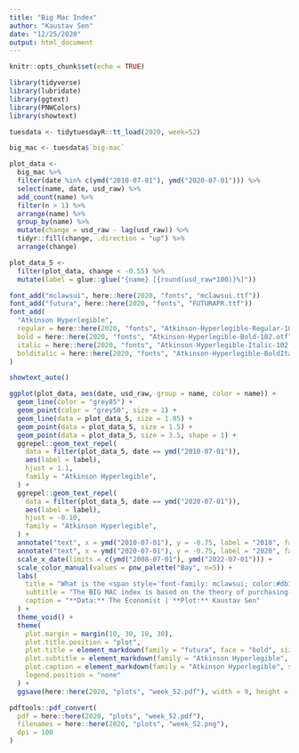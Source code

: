 ```yaml
---
title: "Big Mac Index"
author: "Kaustav Sen"
date: "12/25/2020"
output: html_document
---
```


```r
knitr::opts_chunk$set(echo = TRUE)
```

```r
library(tidyverse)
library(lubridate)
library(ggtext)
library(PNWColors)
library(showtext)
```

```r
tuesdata <- tidytuesdayR::tt_load(2020, week=52)

big_mac <- tuesdata$`big-mac`
```

```r
plot_data <- 
  big_mac %>% 
  filter(date %in% c(ymd("2010-07-01"), ymd("2020-07-01"))) %>% 
  select(name, date, usd_raw) %>% 
  add_count(name) %>% 
  filter(n > 1) %>% 
  arrange(name) %>% 
  group_by(name) %>% 
  mutate(change = usd_raw - lag(usd_raw)) %>% 
  tidyr::fill(change, .direction = "up") %>% 
  arrange(change) 

plot_data_5 <- 
  filter(plot_data, change < -0.55) %>% 
  mutate(label = glue::glue("{name} [{round(usd_raw*100)}%]"))
```

```r
font_add("mclawsui", here::here(2020, "fonts", "mclawsui.ttf"))
font_add("futura", here::here(2020, "fonts", "FUTURAPR.ttf"))
font_add(
  "Atkinson Hyperlegible",
  regular = here::here(2020, "fonts", "Atkinson-Hyperlegible-Regular-102.otf"),
  bold = here::here(2020, "fonts", "Atkinson-Hyperlegible-Bold-102.otf"),
  italic = here::here(2020, "fonts", "Atkinson-Hyperlegible-Italic-102.otf"),
  bolditalic = here::here(2020, "fonts", "Atkinson-Hyperlegible-BoldItalic-102.otf"),
)

```


```r
showtext_auto()

ggplot(plot_data, aes(date, usd_raw, group = name, color = name)) +
  geom_line(color = "grey85") +
  geom_point(color = "grey50", size = 1) +
  geom_line(data = plot_data_5, size = 1.05) +
  geom_point(data = plot_data_5, size = 1.5) +
  geom_point(data = plot_data_5, size = 3.5, shape = 1) +
  ggrepel::geom_text_repel(
    data = filter(plot_data_5, date == ymd("2010-07-01")), 
    aes(label = label), 
    hjust = 1.1,
    family = "Atkinson Hyperlegible",
  ) +
  ggrepel::geom_text_repel(
    data = filter(plot_data_5, date == ymd("2020-07-01")), 
    aes(label = label), 
    hjust = -0.10,
    family = "Atkinson Hyperlegible",
  ) +
  annotate("text", x = ymd("2010-07-01"), y = -0.75, label = "2010", family = "Atkinson Hyperlegible", fontface = "bold", size = 8) +
  annotate("text", x = ymd("2020-07-01"), y = -0.75, label = "2020", family = "Atkinson Hyperlegible", fontface = "bold", size = 8) +
  scale_x_date(limits = c(ymd("2008-07-01"), ymd("2022-07-01"))) +
  scale_color_manual(values = pnw_palette("Bay", n=5)) +
  labs(
    title = "What is the <span style='font-family: mclawsui; color:#db1020; font-size: 35px; font-weight: bold'>BIG MAC</span> Index?",
    subtitle = "The BIG MAC index is based on the theory of purchasing-power parity (PPP), the notion that in the long run exchange<br>rates should move towards the rate that would equalise the prices of an identical basket of goods and services (in<br>this case, a burger) in any two countries. - <b>The Economist</b><br><br>In the chart below, each point represents a country and shows how the index has changed over the last decade.<br>A positive (negative) number indicating that the country's currency is overvalued (undervalued) relative to the US dollar.",
    caption = "**Data:** The Economist | **Plot:** Kaustav Sen"
  ) +
  theme_void() +
  theme(
    plot.margin = margin(10, 30, 10, 30),
    plot.title.position = "plot",
    plot.title = element_markdown(family = "futura", face = "bold", size = 22, color = "#ffd700", margin = margin(b = 10)),
    plot.subtitle = element_markdown(family = "Atkinson Hyperlegible", size = 11, margin = margin(b = 10)),
    plot.caption = element_markdown(family = "Atkinson Hyperlegible", size = 9, color = "grey40"),
    legend.position = "none"
  ) +
  ggsave(here::here(2020, "plots", "week_52.pdf"), width = 9, height = 9, device = cairo_pdf)

pdftools::pdf_convert(
  pdf = here::here(2020, "plots", "week_52.pdf"),
  filenames = here::here(2020, "plots", "week_52.png"),
  dpi = 100
)
```

